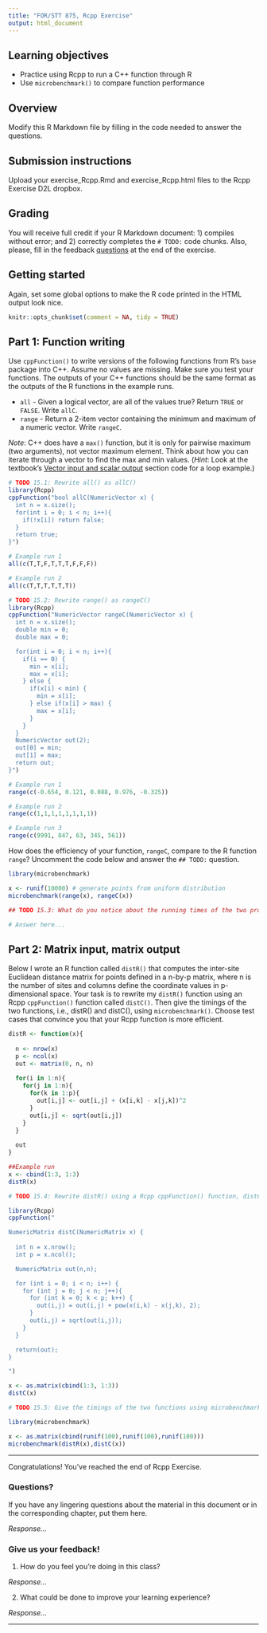 ```yaml
---
title: "FOR/STT 875, Rcpp Exercise"
output: html_document
---
```


## Learning objectives
  + Practice using Rcpp to run a C++ function through R
  + Use `microbenchmark()` to compare function performance
  
## Overview
Modify this R Markdown file by filling in the code needed to answer the questions.

## Submission instructions
Upload your exercise_Rcpp.Rmd and exercise_Rcpp.html files to the Rcpp Exercise D2L dropbox. 

## Grading
You will receive full credit if your R Markdown document: 1) compiles without error; and 2) correctly completes the `# TODO:` code chunks. Also, please, fill in the feedback [questions](#questions) at the end of the exercise. 

## Getting started
Again, set some global options to make the R code printed in the HTML output look nice.

```r
knitr::opts_chunk$set(comment = NA, tidy = TRUE)
```

## Part 1: Function writing
Use `cppFunction()` to write versions of the following functions from R's `base` package into C++. Assume no values are missing. Make sure you test your functions. The outputs of your C++ functions should be the same format as the outputs of the R functions in the example runs.

*  `all` - Given a logical vector, are all of the values true? Return `TRUE` or `FALSE`. Write `allC`.
*  `range` - Return a 2-item vector containing the minimum and maximum of a numeric vector. Write `rangeC`. 

*Note*: C++ does have a `max()` function, but it is only for pairwise maximum (two arguments), not vector maximum element. Think about how you can iterate through a vector to find the max and min values. (*Hint*: Look at the textbook's [Vector input and scalar output](https://www.jeffdoser.com/files/for875/_book/rcpp.html#vector-input-and-scalar-output) section code for a loop example.)

```r
# TODO 15.1: Rewrite all() as allC()
library(Rcpp)
cppFunction("bool allC(NumericVector x) {
  int n = x.size();
  for(int i = 0; i < n; i++){
    if(!x[i]) return false;
  }
  return true;
}")

# Example run 1
all(c(T,T,F,T,T,T,F,F,F))

# Example run 2
all(c(T,T,T,T,T,T))
```

```r
# TODO 15.2: Rewrite range() as rangeC()
library(Rcpp)
cppFunction("NumericVector rangeC(NumericVector x) {
  int n = x.size();
  double min = 0;
  double max = 0;

  for(int i = 0; i < n; i++){
    if(i == 0) {
      min = x[i];
      max = x[i];
    } else {
      if(x[i] < min) {
        min = x[i];
      } else if(x[i] > max) {
        max = x[i];
      }
    }
  }
  NumericVector out(2);
  out[0] = min;
  out[1] = max;
  return out;
}")

# Example run 1
range(c(-0.654, 0.121, 0.088, 0.976, -0.325))

# Example run 2
range(c(1,1,1,1,1,1,1,1))

# Example run 3
range(c(9991, 847, 63, 345, 561))
```

How does the efficiency of your function, `rangeC`, compare to the R function `range`? Uncomment the code below and answer the `## TODO:` question.

```r
library(microbenchmark)

x <- runif(10000) # generate points from uniform distribution
microbenchmark(range(x), rangeC(x))
```

```r
## TODO 15.3: What do you notice about the running times of the two programs?

# Answer here...
```

## Part 2: Matrix input, matrix output

Below I wrote an R function called `distR()` that computes the inter-site Euclidean distance matrix for points defined in a n-by-p matrix, where n is the number of sites and columns define the coordinate values in p-dimensional space. Your task is to rewrite my `distR()` function using an Rcpp `cppFunction()` function called `distC()`. Then give the timings of the two functions, i.e., distR() and distC(), using `microbenchmark()`. Choose test cases that convince you that your Rcpp function is more efficient.

```r
distR <- function(x){
 
  n <- nrow(x)
  p <- ncol(x)
  out <- matrix(0, n, n)
  
  for(i in 1:n){
    for(j in 1:n){
      for(k in 1:p){
        out[i,j] <- out[i,j] + (x[i,k] - x[j,k])^2
      }
      out[i,j] <- sqrt(out[i,j])
    } 
  }
  
  out
}

##Example run
x <- cbind(1:3, 1:3)
distR(x)
```

```r
# TODO 15.4: Rewrite distR() using a Rcpp cppFunction() function, distC()

library(Rcpp)
cppFunction("

NumericMatrix distC(NumericMatrix x) {
  
  int n = x.nrow();
  int p = x.ncol();

  NumericMatrix out(n,n);

  for (int i = 0; i < n; i++) {
    for (int j = 0; j < n; j++){
      for (int k = 0; k < p; k++) {
        out(i,j) = out(i,j) + pow(x(i,k) - x(j,k), 2);
      }
      out(i,j) = sqrt(out(i,j));
    }
  }

  return(out); 
}

")

x <- as.matrix(cbind(1:3, 1:3))
distC(x)

```

```r
# TODO 15.5: Give the timings of the two functions using microbenchmark()

library(microbenchmark)

x <- as.matrix(cbind(runif(100),runif(100),runif(100)))
microbenchmark(distR(x),distC(x))
```


******

Congratulations! You've reached the end of Rcpp Exercise.

### Questions?

If you have any lingering questions about the material in this document or in the corresponding chapter, put them here.

*Response...*


### Give us your feedback!

1.  How do you feel you're doing in this class?

*Response...*

2.  What could be done to improve your learning experience?

*Response...*

*******
